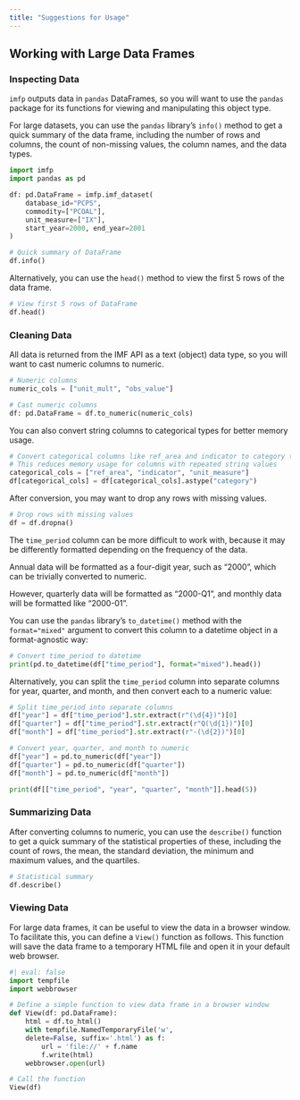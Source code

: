 ---
title: "Suggestions for Usage"
---

## Working with Large Data Frames

### Inspecting Data

`imfp` outputs data in `pandas` DataFrames, so you will want to use the `pandas` package for its functions for viewing and manipulating this object type.

For large datasets, you can use the `pandas` library's `info()` method to get a quick summary of the data frame, including the number of rows and columns, the count of non-missing values, the column names, and the data types.

``` {python}
import imfp
import pandas as pd

df: pd.DataFrame = imfp.imf_dataset(
    database_id="PCPS",
    commodity=["PCOAL"],
    unit_measure=["IX"],
    start_year=2000, end_year=2001
)

# Quick summary of DataFrame
df.info()
```

Alternatively, you can use the `head()` method to view the first 5 rows of the data frame.

``` {python}
# View first 5 rows of DataFrame
df.head()
```

### Cleaning Data

All data is returned from the IMF API as a text (object) data type, so you will want to cast numeric columns to numeric.

``` {python}
# Numeric columns
numeric_cols = ["unit_mult", "obs_value"]

# Cast numeric columns
df: pd.DataFrame = df.to_numeric(numeric_cols)
```

You can also convert string columns to categorical types for better memory usage.
``` {python}
# Convert categorical columns like ref_area and indicator to category type
# This reduces memory usage for columns with repeated string values
categorical_cols = ["ref_area", "indicator", "unit_measure"]
df[categorical_cols] = df[categorical_cols].astype("category")
```

After conversion, you may want to drop any rows with missing values.

``` {python}
# Drop rows with missing values
df = df.dropna()
```

The `time_period` column can be more difficult to work with, because it may be differently formatted depending on the frequency of the data.

Annual data will be formatted as a four-digit year, such as "2000", which can be trivially converted to numeric.

However, quarterly data will be formatted as "2000-Q1", and monthly data will be formatted like "2000-01".

You can use the `pandas` library's `to_datetime()` method with the `format="mixed"` argument to convert this column to a datetime object in a format-agnostic way:

``` {python}
# Convert time_period to datetime
print(pd.to_datetime(df["time_period"], format="mixed").head())
```

Alternatively, you can split the `time_period` column into separate columns for year, quarter, and month, and then convert each to a numeric value:

``` {python}
# Split time_period into separate columns
df["year"] = df["time_period"].str.extract(r"(\d{4})")[0]
df["quarter"] = df["time_period"].str.extract(r"Q(\d{1})")[0]
df["month"] = df["time_period"].str.extract(r"-(\d{2})")[0]

# Convert year, quarter, and month to numeric
df["year"] = pd.to_numeric(df["year"])
df["quarter"] = pd.to_numeric(df["quarter"])
df["month"] = pd.to_numeric(df["month"])

print(df[["time_period", "year", "quarter", "month"]].head(5))
```

### Summarizing Data

After converting columns to numeric, you can use the `describe()` function to get a quick summary of the statistical properties of these, including the count of rows, the mean, the standard deviation, the minimum and maximum values, and the quartiles.

``` {python}
# Statistical summary
df.describe()
```

### Viewing Data

For large data frames, it can be useful to view the data in a browser window. To facilitate this, you can define a `View()` function as follows. This function will save the data frame to a temporary HTML file and open it in your default web browser.

``` {python}
#| eval: false
import tempfile
import webbrowser

# Define a simple function to view data frame in a browser window
def View(df: pd.DataFrame):
    html = df.to_html()
    with tempfile.NamedTemporaryFile('w', 
    delete=False, suffix='.html') as f:
        url = 'file://' + f.name
        f.write(html)
    webbrowser.open(url)

# Call the function
View(df)
```
